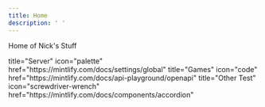 ```yaml
---
title: Home
description: ' '
---
```


Home of Nick's Stuff



<Card>
    title="Server"
    icon="palette"
    href="https://mintlify.com/docs/settings/global"
  </Card>

<Card>
    title="Games"
    icon="code"
    href="https://mintlify.com/docs/api-playground/openapi"
  </Card>

<Card>
   title="Other Test"
   icon="screwdriver-wrench"
   href="https://mintlify.com/docs/components/accordion"
   </Card>



